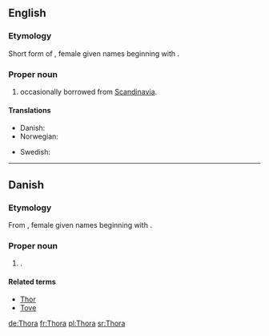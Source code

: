 ==English==

===Etymology===
Short form of {{etyl|non}}, female given names beginning with {{term|Þórr||Thor|lang=non}}.

===Proper noun===
{{en-proper noun}}

# {{given name|female|from=Germanic}} occasionally borrowed from [[Scandinavia]].

====Translations====
{{trans-top|female given name}}
* Danish: {{t-|da|Thora}}
* Norwegian: {{t+|no|Tora}}
{{trans-mid}}
* Swedish: {{t+|sv|Tora}}
{{trans-bottom}}

----

==Danish==

===Etymology===
From {{etyl|non|da}}, female given names beginning with {{term|Þórr||Thor|lang=non}}.

===Proper noun===
{{infl|da|proper noun}}

# {{given name|female|lang=da}}.

====Related terms====
* [[Thor#Danish|Thor]]
* [[Tove]]

[[de:Thora]]
[[fr:Thora]]
[[pl:Thora]]
[[sr:Thora]]